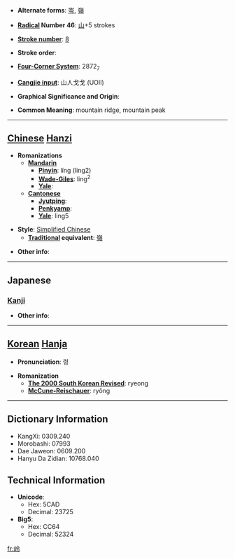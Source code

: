 * '''Alternate forms''': [[岺]], [[嶺]]

* '''[[Wiktionary:Chinese radical index| Radical]] Number 46''': [[Wiktionary:Chinese radical index 山|山]]+5 strokes

* '''[[Wiktionary:Chinese total strokes index|Stroke number]]''': [[Wiktionary:Chinese total strokes index 8|8]]

* '''Stroke order''': 

* '''[[Wiktionary:Chinese four corner index|Four-Corner System]]''': 2872<sub>7</sub>

* '''[[Wiktionary:Chinese Cangjie index|Cangjie input]]''': 山人戈戈 (UOII)

* '''Graphical Significance and Origin''': 

* '''Common Meaning''': mountain ridge, mountain peak

----

== [[Chinese]] [[Hanzi]] ==

* '''Romanizations'''
** '''[[Mandarin]]'''
*** '''[[Pinyin]]''': líng (ling2)
*** '''[[Wade-Giles]]''': ling<sup>2</sup>
*** '''[[Yale]]''': 
** '''[[Cantonese]]'''
*** '''[[Jyutping]]''':
*** '''[[Penkyamp]]''': 
*** '''[[Yale]]''': ling5

* '''Style''': [[Simplified Chinese]] 
** '''[[Traditional Chinese|Traditional]] equivalent''': [[嶺]]

* '''Other info''': 

----

==Japanese==
===[[Kanji]]===
{{kanji|on readings=[[れい]] (rei)|kun readings=}}

* '''Other info''':  

----

== [[Korean]] [[Hanja]] ==

* '''Pronunciation''': 령

* '''Romanization'''
** '''[[The 2000 South Korean Revised Romanization|The 2000 South Korean Revised]]''': ryeong
** '''[[McCune-Reischauer]]''': ryŏng

----

== Dictionary Information ==

* KangXi: 0309.240
* Morobashi: 07993
* Dae Jaweon: 0609.200
* Hanyu Da Zidian: 10768.040

== Technical Information ==

* '''Unicode''':
** Hex: 5CAD
** Decimal: 23725
* '''Big5''':
** Hex: CC64
** Decimal: 52324

[[fr:岭]]